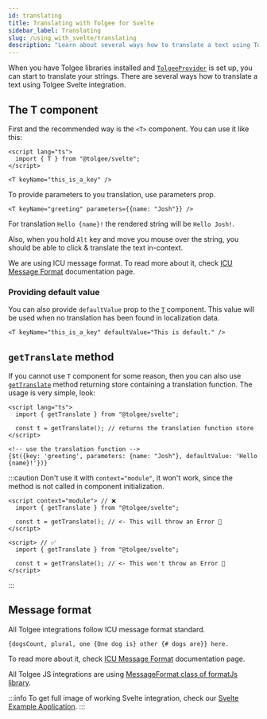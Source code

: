 ```yaml
---
id: translating
title: Translating with Tolgee for Svelte
sidebar_label: Translating
slug: /using_with_svelte/translating
description: "Learn about several ways how to translate a text using Tolgee Svelte integration: T-component and getTranslate method."
---
```

When you have Tolgee libraries installed and [`TolgeeProvider`](/using_with_svelte/api.mdx#tolgeeprovider) is set
up, you can start to translate your strings.
There are several ways how to translate a text using Tolgee Svelte integration.

## The T component

First and the recommended way is the `<T>` component. You can use it like this:

```svelte
<script lang="ts">
  import { T } from "@tolgee/svelte";
</script>

<T keyName="this_is_a_key" />
```

To provide parameters to you translation, use parameters prop.
```svelte
<T keyName="greeting" parameters={{name: "Josh"}} />
```
For translation `Hello {name}!` the rendered string will be `Hello Josh!`.

Also, when you hold `Alt` key and move you mouse over the string, you should be able to click & translate the text
in-context.

We are using ICU message format. To read more about it, check
[ICU Message Format](/docs/icu_message_format) documentation page.

### Providing default value

You can also provide `defaultValue` prop to the [`T`](/using_with_svelte/api.mdx#t-component) component. This value will be used when no translation
has been found in localization data.
```svelte
<T keyName="this_is_a_key" defaultValue="This is default." />
```

## `getTranslate` method
If you cannot use `T` component for some reason, then you can also use
[`getTranslate`](/using_with_svelte/api.mdx#gettranslate-function) method returning store containing
a translation function. The usage is very simple, look:

```svelte
<script lang="ts">
  import { getTranslate } from "@tolgee/svelte";

  const t = getTranslate(); // returns the translation function store
</script>

<!-- use the translation function -->
{$t({key: 'greeting', parameters: {name: "Josh"}, defaultValue: 'Hello {name}!'})}
```
:::caution
Don't use it with `context="module"`, it won't work, since the method is not called in component initialization.
```
<script context="module"> // ❌
  import { getTranslate } from "@tolgee/svelte";

  const t = getTranslate(); // <- This will throw an Error 🚨
</script>
```

```
<script> // ✅
  import { getTranslate } from "@tolgee/svelte";

  const t = getTranslate(); // <- This won't throw an Error 🎉
</script>
```

:::
## Message format
All Tolgee integrations follow ICU message format standard.

```{dogsCount, plural, one {One dog is} other {# dogs are}} here.```

To read more about it, check
[ICU Message Format](/docs/icu_message_format) documentation page.

All Tolgee JS integrations are using [MessageFormat class of formatJs library](https://formatjs.io/docs/intl-messageformat/).

:::info
To get full image of working Svelte integration, check our [Svelte Example Application](https://github.com/tolgee/svelte-example).
:::
